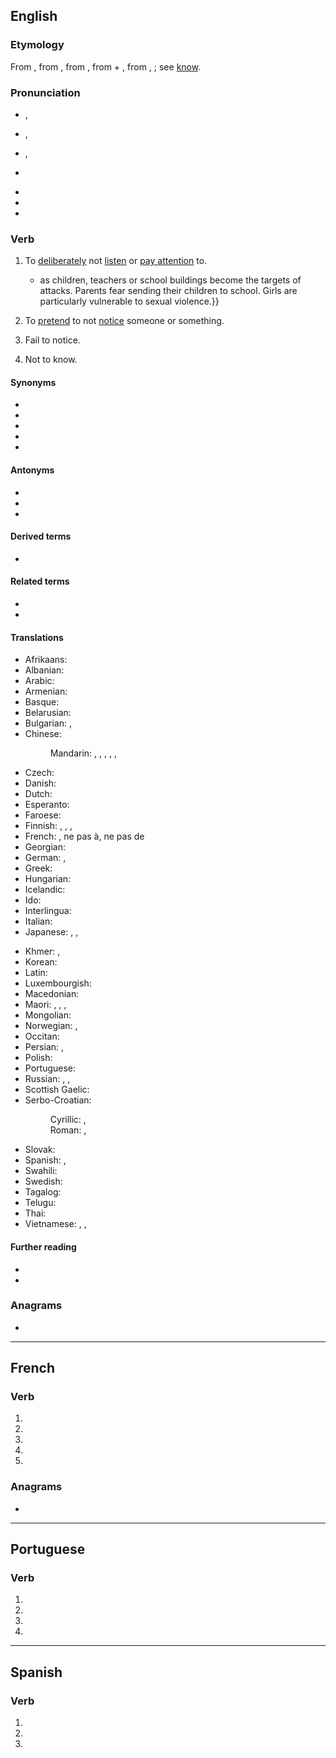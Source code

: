{{also|ignoré}}
==English==

===Etymology===
From {{etyl|fr|en}} {{m|fr|ignorer}}, from {{etyl|la|en}} {{m|la|ignōrō||to have no knowledge of, mistake, take no notice of, ignore}}, from {{m|la|ignārus||not knowing}}, from {{m|la|in}} + {{m|la|gnārus||knowing}}, from {{m|la|*gnōscō}}, {{m|la|nōscō}}; see [[know]].

===Pronunciation===
* {{a|RP}} {{enPR|ĭgnôʹ}}, {{IPA|/ɪɡˈnɔː/|lang=en}}
* {{a|US}} {{enPR|ĭgnôrʹ}}, {{IPA|/ɪɡˈnɔɹ/|lang=en}}
* {{a|rhotic|horse-hoarse}} {{enPR|ĭgnōrʹ}}, {{IPA|/ɪɡˈno(ː)ɹ/|lang=en}}
* {{a|nonrhotic|horse-hoarse}} {{IPA|/ɪɡˈnoə/|lang=en}}
* {{audio|En-us-ignore.ogg|Audio (US)|lang=en}}
* {{rhymes|ɔː(ɹ)|lang=en}}
* {{hyphenation|ig|nore|lang=en}}

===Verb===
{{en-verb|ignor}} {{tcx|transitive|lang=en}}

# To [[deliberately]] not [[listen]] or [[pay attention]] to.
#* {{quote-magazine|date=2013-07-19|author=[http://www.theguardian.com/profile/marktran Mark Tran]
|volume=189|issue=6|page=1|magazine={{w|The Guardian Weekly}}
|title=[http://www.theguardian.com/global-development/2013/jul/12/war-denying-children-education Denied an education by war]
|passage=One particularly damaging, but often '''ignored''', effect of conflict on education is the proliferation of attacks on schools{{...}}as children, teachers or school buildings become the targets of attacks. Parents fear sending their children to school. Girls are particularly vulnerable to sexual violence.}}
# To [[pretend]] to not [[notice]] someone or something.
# {{lb|en|obsolete}} Fail to notice.
# {{lb|en|obsolete}} Not to know.

====Synonyms====
* {{l|en|misheed}}
* {{l|en|neglect}}
* {{l|en|turn a blind eye}}
* {{l|en|unmind}}
* {{l|en|unheed}}

====Antonyms====
* {{l|en|notice}}
* {{l|en|recognize}}
* {{l|en|watch}}

====Derived terms====
* {{l|en|ignorable}}

====Related terms====
* {{l|en|ignorance}}
* {{l|en|ignorant}}

====Translations====
{{trans-top|to deliberately pay no attention to}}
* Afrikaans: {{t|af|ignoreer}}
* Albanian: {{t|sq|injoroj}}
* Arabic: {{t|ar|تَجَاهَلَ}}
* Armenian: {{t-needed|hy}}
* Basque: {{t-needed|eu}}
* Belarusian: {{t|be|ігнарава́ць|impf|pf|sc=Cyrl}}
* Bulgarian: {{t+|bg|игнорирам}}, {{t+|bg|пренебрегвам}}
* Chinese:
*: Mandarin: {{t+|cmn|忽視|sc=Hani}}, {{t+|cmn|忽视|tr=hūshì|sc=Hani}}, {{t+|cmn|忽略|tr=hūlüè|sc=Hani}}, {{t+|cmn|不理|tr=bù lǐ|sc=Hani}}, {{t+|cmn|不問|sc=Hani}}, {{t+|cmn|不问|tr=bù wèn|sc=Hani}}
* Czech: {{t+|cs|ignorovat}}
* Danish: {{t|da|ignorere}}
* Dutch: {{t+|nl|negeren}}
* Esperanto: {{t+|eo|ignori}}
* Faroese: {{t-needed|fo}}
* Finnish: {{t|fi|sivuuttaa}}, {{t|fi|jättää huomiotta}}, {{t|fi|[[ei]] [[välittää]]}}, {{t|fi|[[ei]] [[ottaa huomioon]]}}
* French: {{t+|fr|ignorer}}, ne pas {{t+|fr|prêter attention}} à, ne pas {{t+|fr|tenir compte}} de
* Georgian: {{t-needed|ka}}
* German: {{t+|de|ignorieren}}, {{t+|de|missachten}}
* Greek: {{t+|el|αγνοώ}}
* Hungarian: {{t|hu|nem vesz tudomást róla}}
* Icelandic: {{t|is|hunsa}}
* Ido: {{t+|io|ignorar}}
* Interlingua: {{t|ia|ignorar}}
* Italian: {{t+|it|ignorare}}
* Japanese: {{t+|ja|無視|alt=無視する|tr=mushi suru}}, {{t+|ja|忽略|alt=忽略する|tr=kotsuryaku suru}}, {{t|ja|知らん顔|alt=知らん顔する|tr=shirankao suru}}
{{trans-mid}}
* Khmer: {{t|km|មិនធ្វើដឹងធ្វើឬ|tr=mɨn tvəə dəŋ tvəə rɨɨ|sc=Khmr}}, {{t|km|ធ្វើថ្លង់ធ្វើគ|tr=tvəə tlɑŋ tvəə kɔɔ|sc=Khmr}}
* Korean: {{t+|ko|무시하다}}
* Latin: {{t|la|ignoro}}
* Luxembourgish: {{t|lb|ignoréieren}}
* Macedonian: {{t|mk|игнорира|tr=ignorira|sc=Cyrl}}
* Maori: {{t|mi|pī}}, {{t|mi|whakangongo}}, {{t|mi|whakatuturi}}, {{t|mi|whakaririka}} {{qualifier|provocation}}
* Mongolian: {{t-needed|mn}}
* Norwegian: {{t|no|ignorere}}, {{t|no|overse}}
* Occitan: {{t+|oc|ignorar}}
* Persian: {{t|fa|چشم‌پوشی کردن|tr=čašm-puši kardan|sc=fa-Arab}}, {{t+|fa|نادیده گرفتن|tr=nâdide gereftan|sc=fa-Arab}}
* Polish: {{t+|pl|ignorować}}
* Portuguese: {{t+|pt|ignorar}}
* Russian: {{t+|ru|игнори́ровать}}, {{t+|ru|пренебрега́ть}}, {{t|ru|не принима́ть во внима́ние}}
* Scottish Gaelic: {{t|gd|leig seachad}}
* Serbo-Croatian:
*: Cyrillic: {{t|sh|игнорисати|tr=ignorisati|sc=Cyrl}}, {{t|sh|игнорирати|tr=ignorirati|sc=Cyrl}}
*: Roman: {{t|sh|ignorisati}}, {{t+|sh|ignorirati}}
* Slovak: {{t|sk|ignorovať}}
* Spanish: {{t+|es|ignorar}}, {{t+|es|desoír}}
* Swahili: {{t+|sw|puuza}}
* Swedish: {{t+|sv|ignorera}}
* Tagalog: {{t|tl|balewalain}}
* Telugu: {{t|te|విస్మరించు|tr=vismariMcu|sc=Telu}}
* Thai: {{t-needed|th}}
* Vietnamese: {{t+|vi|lơ}}, {{t+|vi|lờ}}, {{t+|vi|bơ}}
{{trans-bottom}}

====Further reading====
* {{R:Webster 1913}}
* {{R:Century 1911}}

===Anagrams===
* {{anagrams|en|Regino|eringo|ingoer|region}}

----

==French==

===Verb===
{{head|fr|verb form}}

# {{inflection of|ignorer||1|s|pres|indc|lang=fr}}
# {{inflection of|ignorer||3|s|pres|indc|lang=fr}}
# {{inflection of|ignorer||1|s|pres|subj|lang=fr}}
# {{inflection of|ignorer||3|s|pres|subj|lang=fr}}
# {{inflection of|ignorer||2|s|impr|lang=fr}}

===Anagrams===
* {{l|fr|région}}

----

==Portuguese==

===Verb===
{{head|pt|verb form}}

# {{pt-verb form of|ignorar|ar|subjunctive|present|singular|first}}
# {{pt-verb form of|ignorar|ar|subjunctive|present|singular|third}}
# {{pt-verb form of|ignorar|ar|imperative|affirmative|singular|third|}}
# {{pt-verb form of|ignorar|ar|imperative|negative|singular|third|}}

----

==Spanish==

===Verb===
{{head|es|verb form}}

# {{es-verb form of|ending=ar|mood=subjunctive|tense=present|pers=1|number=singular|ignorar}}
# {{es-verb form of|ending=ar|mood=subjunctive|tense=present|pers=2|formal=yes|number=singular|ignorar}}
# {{es-verb form of|ending=ar|mood=subjunctive|tense=present|pers=3|number=singular|ignorar}}